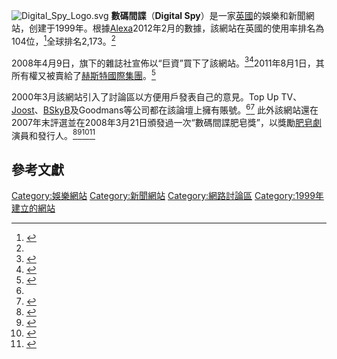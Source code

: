 {{Infobox website
| name            = 數碼間諜
| native_name     = Digital Spy
| native_name_lang = en
| screenshot      = Digital_Spy_logo_(2013).svg
| screenshot_size = 200px
| url             = [http://www.digitalspy.co.uk digitalspy.co.uk]
| alexa           = {{IncreaseNegative}} 2,620（{{as of|2014|3|1}}）<ref name="alexa">{{cite web |url= http://www.alexa.com/siteinfo/digitalspy.co.uk |title= Digitalspy.co.uk Site Info |publisher= [[Alexa_Internet|Alexa Internet]] |accessdate= 2014-03-01 |archive-date= 2012-07-08 |archive-url= https://www.webcitation.org/690xdVSFf?url=http://www.alexa.com/siteinfo/digitalspy.co.uk |dead-url= no }}</ref>
| commercial      = 有
| type            = 娛樂，新聞
| language        = [[英語|英語]]
| owner           = [[赫斯特國際集團|赫斯特國際集團]]
| author          = Digital Spy Ltd
| launch_date     = {{Start date and age|1999}}
| current_status  = 在線
}}
[[File:Digital_Spy_Logo.svg|right]]
'''數碼間諜'''（'''Digital Spy'''）是一家[[英國|英國]]的娛樂和新聞網站，创建于1999年。根據[[Alexa_Internet|Alexa]]2012年2月的數據，該網站在英國的使用率排名為104位，<ref>{{cite web |url=http://www.alexa.com/topsites/countries;4/GB |title=Top Sites in United Kingdom |publisher=Alexa Internet |accessdate=2012-02-15 |archive-date=2012-07-08 |archive-url=https://www.webcitation.org/690xe9i8P?url=http://www.alexa.com/topsites/countries;4/GB |dead-url=no }}</ref>全球排名2,173。<ref name="alexa"/>

2008年4月9日，{{link-en|拉嘎代爾集團|Lagardère Group}}旗下的雜誌社{{link-fr|阿榭特·菲利帕奇媒体|Hachette Filipacchi Médias|阿榭特英國分部}}宣佈以“巨資”買下了該網站。<ref>{{cite web |url=http://www.forbes.com/markets/feeds/afx/2008/04/09/afx4871332.html |title=Lagardere buys UK web portal Digitalspy.co.uk |date=2008-04-09 |accessdate=2008-04-09 |publisher=Thomson Financial News |work=Forbes |archive-date=2008-04-14 |archive-url=https://web.archive.org/web/20080414033113/http://www.forbes.com/markets/feeds/afx/2008/04/09/afx4871332.html |dead-url=no }}</ref><ref name="independent">{{cite news |url=http://www.independent.co.uk/news/media/hachette-spies-a-good-match-with-a-digital-duo-816398.html |title=Hachette spies a good match with a digital duo |last=Byrne |first=CIar |date=2008-04-28 |publisher=The Independent |accessdate=2008-04-29 |location=London |archive-date=2021-02-23 |archive-url=https://web.archive.org/web/20210223053402/https://www.independent.co.uk/news/media/hachette-spies-a-good-match-with-a-digital-duo-816398.html |dead-url=no }}</ref>2011年8月1日，其所有權又被賣給了[[赫斯特國際集團|赫斯特國際集團]]。<ref>{{cite news |last=Rusche |first=Dominic |title=Hearst buys Elle rights in $651m Lagardère deal |url=http://www.guardian.co.uk/media/2011/mar/28/hearst-buys-elle-rights-in-lagardere-deal?INTCMP=SRCH |newspaper=The Guardian |date=2011-03-28}}</ref>

2000年3月該網站引入了討論區以方便用戶發表自己的意見。Top Up TV、[[Joost|Joost]]、[[BSkyB|BSkyB]]及Goodmans等公司都在該論壇上擁有賬號。<ref name="independent"/><ref name="sugar">{{cite web |url= http://www.digitalspy.co.uk/forums/showthread.php?t=114932&page=5 |title= Alan Sugar |accessdate= 2011-02-16}}</ref> 此外該網站還在2007年末評選並在2008年3月21日頒發過一次“數碼間諜肥皂獎”，以獎勵[[肥皂劇|肥皂劇]]演員和發行人。<ref name="AOL - DS Soap Awards">{{cite web |url= http://entertainment.aol.co.uk/top-soaps-compete-for-spys-awards/article/20071226023009990002 |title= Top soaps compete for Spy's awards |accessdate= 2008-01-09 |archive-date= 2012-07-08 |archive-url= https://www.webcitation.org/690xfFU3e?url=http://www.mydaily.co.uk/ |dead-url= yes }}</ref><ref name="The Bill - DS Soap Awards">{{cite web |url= http://www.thebill.com/page.asp?partid=517 |title= The Bill - DS Soap Awards |accessdate= 2008-01-09 |deadurl= yes |archiveurl= https://www.webcitation.org/690xha7p8?url=http://www.thebill.com/ |archivedate= 2012-07-08 }}</ref><ref name="BBC - Eastenders - Digital Spy Soap Awards">{{cite web
|url= http://www.bbc.co.uk/eastenders/news/news_20071218_n2.shtml
|title= BBC - Eastenders - Digital Spy Soap Awards
|accessdate= 2008-01-09
|archive-date= 2012-07-08
|archive-url= https://www.webcitation.org/690xj5GQC?url=http://www.bbc.co.uk/eastenders/news/index.shtml
|dead-url= no
}}</ref><ref>{{cite news |language= en |author=  |url= http://news.bbc.co.uk/1/hi/entertainment/7308450.stm |title= EastEnders wins Digital Spy prize |publisher= [[BBC|BBC]] |date= 2008-03-21 |accessdate= 2016-01-30 |archive-date= 2009-04-13 |archive-url= https://web.archive.org/web/20090413193923/http://news.bbc.co.uk/1/hi/entertainment/7308450.stm |dead-url= no }}</ref>

==參考文獻==
{{Reflist|30em}}

{{DEFAULTSORT:Digital Spy}}
[[Category:娛樂網站|Category:娛樂網站]]
[[Category:新聞網站|Category:新聞網站]]
[[Category:網路討論區|Category:網路討論區]]
[[Category:1999年建立的網站|Category:1999年建立的網站]]